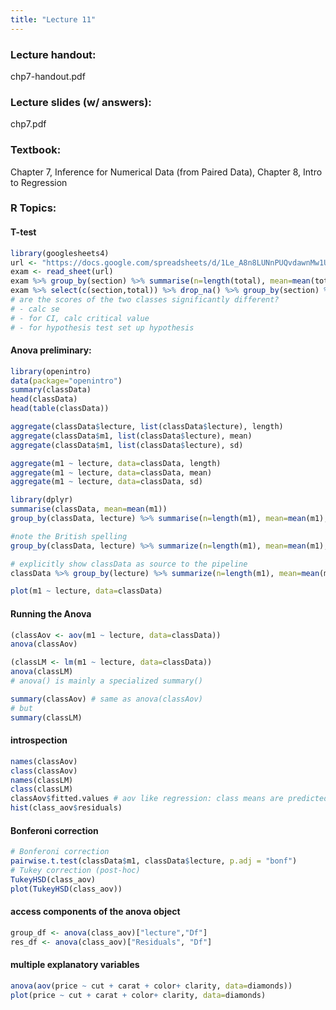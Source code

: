 ```yaml
---
title: "Lecture 11"
---
```



### Lecture handout: 
chp7-handout.pdf

### Lecture slides (w/ answers): 
chp7.pdf

### Textbook: 
Chapter 7, Inference for Numerical Data (from Paired Data), Chapter 8, Intro to Regression

### R Topics:

#### T-test
```r
library(googlesheets4)
url <- "https://docs.google.com/spreadsheets/d/1Le_A8n8LUNnPUQvdawnMw1ULmdLiuLaV-XPABvZFIGg"
exam <- read_sheet(url)
exam %>% group_by(section) %>% summarise(n=length(total), mean=mean(total), sd=sd(total))
exam %>% select(c(section,total)) %>% drop_na() %>% group_by(section) %>% summarise(n=length(total), mean=mean(total), sd=sd(total))
# are the scores of the two classes significantly different?
# - calc se
# - for CI, calc critical value
# - for hypothesis test set up hypothesis
```

#### Anova preliminary:
```r
library(openintro)
data(package="openintro")
summary(classData)
head(classData)
head(table(classData))

aggregate(classData$lecture, list(classData$lecture), length)
aggregate(classData$m1, list(classData$lecture), mean)
aggregate(classData$m1, list(classData$lecture), sd)

aggregate(m1 ~ lecture, data=classData, length)
aggregate(m1 ~ lecture, data=classData, mean)
aggregate(m1 ~ lecture, data=classData, sd)
```

```r
library(dplyr)
summarise(classData, mean=mean(m1))
group_by(classData, lecture) %>% summarise(n=length(m1), mean=mean(m1), sd=sd(m1))

#note the British spelling
group_by(classData, lecture) %>% summarize(n=length(m1), mean=mean(m1), sd=sd(m1))

# explicitly show classData as source to the pipeline
classData %>% group_by(lecture) %>% summarize(n=length(m1), mean=mean(m1), sd=sd(m1)) 
```

```r
plot(m1 ~ lecture, data=classData)
```

#### Running the Anova
```r
(classAov <- aov(m1 ~ lecture, data=classData))
anova(classAov)

(classLM <- lm(m1 ~ lecture, data=classData))
anova(classLM)
# anova() is mainly a specialized summary()

summary(classAov) # same as anova(classAov)
# but
summary(classLM)
```

#### introspection
```r
names(classAov)
class(classAov)
names(classLM)
class(classLM)
classAov$fitted.values # aov like regression: class means are predicted
hist(class_aov$residuals) 
```

#### Bonferoni correction
```r
# Bonferoni correction
pairwise.t.test(classData$m1, classData$lecture, p.adj = "bonf")
# Tukey correction (post-hoc)
TukeyHSD(class_aov)
plot(TukeyHSD(class_aov))
```

#### access components of the anova object
```r
group_df <- anova(class_aov)["lecture","Df"]
res_df <- anova(class_aov)["Residuals", "Df"]
```
 

#### multiple explanatory variables
```r
anova(aov(price ~ cut + carat + color+ clarity, data=diamonds))
plot(price ~ cut + carat + color+ clarity, data=diamonds)
```